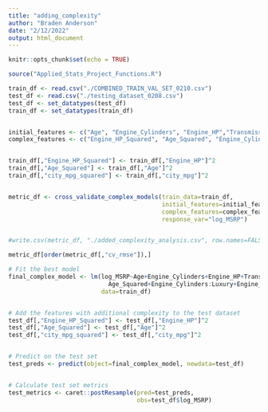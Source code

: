 ```yaml
---
title: "adding_complexity"
author: "Braden Anderson"
date: "2/12/2022"
output: html_document
---
```


```r
knitr::opts_chunk$set(echo = TRUE)
```


```r

source("Applied_Stats_Project_Functions.R")

```


```r

train_df <- read.csv("./COMBINED_TRAIN_VAL_SET_0210.csv")
test_df <- read.csv("./testing_dataset_0208.csv")
test_df <- set_datatypes(test_df)
train_df <- set_datatypes(train_df)


initial_features <- c("Age", "Engine_Cylinders", "Engine_HP","Transmission_Type", "Vehicle_Style", "Driven_Wheels", "Luxury", "Hybrid", "Diesel", "Exotic")
complex_features <- c("Engine_HP_Squared", "Age_Squared", "Engine_Cylinders:Luxury", "Engine_Cylinders:Diesel", "Engine_Cylinders:Exotic", "city_mpg+city_mpg_squared")


train_df[,"Engine_HP_Squared"] <- train_df[,"Engine_HP"]^2
train_df[,"Age_Squared"] <- train_df[,"Age"]^2
train_df[,"city_mpg_squared"] <- train_df[,"city_mpg"]^2


metric_df <- cross_validate_complex_models(train_data=train_df, 
                                           initial_features=initial_features, 
                                           complex_features=complex_features, 
                                           response_var="log_MSRP")


#write.csv(metric_df, "./added_complexity_analysis.csv", row.names=FALSE)
```


```r
metric_df[order(metric_df[,"cv_rmse"]),]
```


```r

# Fit the best model
final_complex_model <- lm(log_MSRP~Age+Engine_Cylinders+Engine_HP+Transmission_Type+Vehicle_Style+Driven_Wheels+Luxury+Hybrid+Diesel+Exotic+Engine_HP_Squared+
                            Age_Squared+Engine_Cylinders:Luxury+Engine_Cylinders:Exotic+city_mpg+city_mpg_squared,
                          data=train_df)


# Add the features with additional complexity to the test dataset
test_df[,"Engine_HP_Squared"] <- test_df[,"Engine_HP"]^2
test_df[,"Age_Squared"] <- test_df[,"Age"]^2
test_df[,"city_mpg_squared"] <- test_df[,"city_mpg"]^2


# Predict on the test set
test_preds <- predict(object=final_complex_model, newdata=test_df)


# Calculate test set metrics
test_metrics <- caret::postResample(pred=test_preds, 
                                    obs=test_df$log_MSRP)
```
